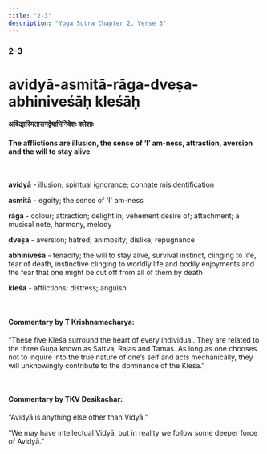 ```yaml
---
title: "2-3"
description: "Yoga Sutra Chapter 2, Verse 3"
---
```


### 2-3

# avidyā-asmitā-rāga-dveṣa-abhiniveśāḥ kleśāḥ

#### अविद्यास्मितारागद्वेषाभिनिवेशः क्लेशाः

#### The afflictions are illusion, the sense of ‘I’ am-ness, attraction, aversion and the will to stay alive

<br />

**avidyā** - illusion; spiritual ignorance; connate misidentification <br />

**asmitā** - egoity; the sense of 'I' am-ness <br />

**rāga** - colour; attraction; delight in; vehement desire of; attachment; a musical note, harmony, melody <br />

**dveṣa** - aversion; hatred; animosity; dislike; repugnance <br />

**abhiniveśa** - tenacity; the will to stay alive, survival instinct, clinging to life, fear of death, instinctive clinging to worldly life and bodily enjoyments and the fear that one might be cut off from all of them by death <br />

**kleśa** - afflictions; distress; anguish <br />

<br />

#### Commentary by T Krishnamacharya:

“These five Kleśa surround the heart of every individual.
They are related to the three Guṇa known as Sattva, Rajas and Tamas.
As long as one chooses not to inquire into the true nature of one’s self and acts mechanically,
they will unknowingly contribute to the dominance of the Kleśa.”

<br />

#### Commentary by TKV Desikachar:

“Avidyā is anything else other than Vidyā.”

“We may have intellectual Vidyā,
but in reality we follow some deeper force of Avidyā.”
